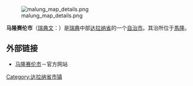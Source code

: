 {{Infobox Kommun|
fullname=Malung-Sälens kommun|
coatofarms=[[Image:Malung_vapen.svg|100px]]|
county=[[达拉纳省|达拉纳省]]|
province=[[达拉纳|达拉纳]]|
capital=[[马隆|马隆]]|
map=[[Image:Malung-Sälen_Municipality_in_Dalarna_County.png|200px]]|
arearank=第23名|
area=4,339.31|
arealand=4,105.77|
populationrank=第205名|
population=10,518|
densityrank=第264名|
populationdensity=2.6|
website=[http://www.malung.se/In_English_Start.asp http://www.malung.se／]|
footnotes=面积与人口统计数据来自[[瑞典统计局|瑞典统计局]]，截至2006年12月31日}}
[[Image:malung_map_details.png|thumb]]

'''马隆赛伦市'''（[[瑞典文|瑞典文]]：{{lang|sv|''Malung-Sälens kommun''}}）是[[瑞典|瑞典]]中部[[达拉纳省|达拉纳省]]的一个[[瑞典自治市|自治市]]。其治所位于[[马隆_(瑞典)|馬隆]]。

==外部链接==
*[https://web.archive.org/web/20080316231534/http://www.malung.se/In_English_Start.asp 马隆赛伦市]－官方网站

{{Commonscat|Malung-Sälen|Malung-Sälen Municipality}}

{{Dalarna County}}
{{Localities in Malung-Sälen Municipality}}

{{coord|60|41|00|N|13|44|00|E|zoom:13_region:se_source:nlwiki|display=title}}

[[Category:达拉纳省市镇|Category:达拉纳省市镇]]